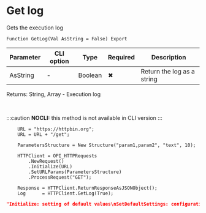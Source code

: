 ﻿---
sidebar_position: 8
description: Get log  and other functions to work with HTTP-client in the Open Integration Package, a free open-source integration library for 1C:Enterprise 8, OneScript and CLI
keywords: [1C, 1С, 1С:Enterprise, 1С:Enterprise 8.3, API, Integration, Services, Exchange, OneScript, CLI, HTTP-client]
---


# Get log 
 Gets the execution log



`Function GetLog(Val AsString = False) Export`

  | Parameter | CLI option | Type | Required | Description |
  |-|-|-|-|-|
  | AsString | - | Boolean | &#x2716; | Return the log as a string |

  
  Returns:  String, Array - Execution log

<br/>


:::caution
**NOCLI:** this method is not available in CLI version
:::
<br/>



```bsl title="1C:Enterprise/OneScript code example"
    URL = "https://httpbin.org";
    URL = URL + "/get";

    ParametersStructure = New Structure("param1,param2", "text", 10);

    HTTPClient = OPI_HTTPRequests
        .NewRequest()
        .Initialize(URL)
        .SetURLParams(ParametersStructure)
        .ProcessRequest("GET");

    Response = HTTPClient.ReturnResponseAsJSONObject();
    Log      = HTTPClient.GetLog(True);
```
 



```json title="Result"
"Initialize: setting of default values\nSetDefaultSettings: configuration setting\nSetURL: setting the value\nSplitURL: splitting a request into component parts\nSplitURL: Secure = True\nSplitURL: Address = /get\nSplitURL: Domain = httpbin.org\nSplitURL: Port = 443\nSplitURL: Host = https://httpbin.org\nSetURLParams: parameter setting\nProcessRequest: creation of HTTPRequest object\nFormRequest: Adding parameters\nRequestParametersToString: Retrieve collection KeyValue\nRequestParametersToString: Adding parameters\nFormRequest: Creating a request object\nFormRequest: Creating a connection object\nProcessRequest: place the body in the HTTPRequest object\nCompleteHeaders: Content-Length setting\nCompleteHeaders: setting the gzip header"
```
